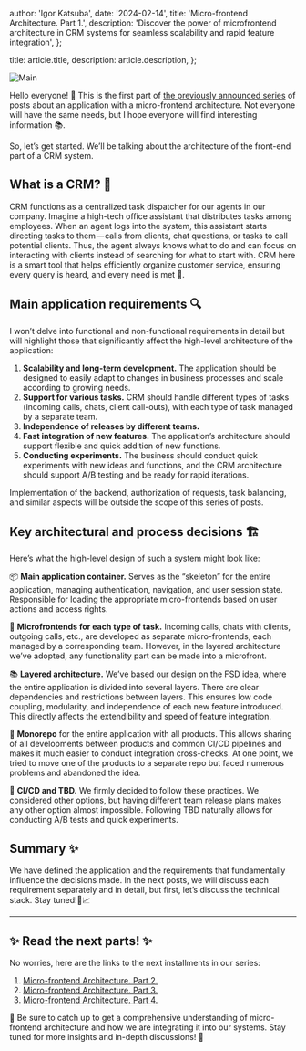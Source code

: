 
  author: 'Igor Katsuba',
  date: '2024-02-14',
  title: 'Micro-frontend Architecture. Part 1.',
  description:
    'Discover the power of microfrontend architecture in CRM systems for seamless scalability and rapid feature integration',
};

  title: article.title,
  description: article.description,
};


<Image src={mainImage} alt="Main" />

Hello everyone! 🌟 This is the first part of
[the previously announced series](./micro-frontend-architecture) of posts about an application with
a micro-frontend architecture. Not everyone will have the same needs, but I hope everyone will find
interesting information 📚.

So, let’s get started. We’ll be talking about the architecture of the front-end part of a CRM
system.

## **What is a CRM? 🤔**

CRM functions as a centralized task dispatcher for our agents in our company. Imagine a high-tech
office assistant that distributes tasks among employees. When an agent logs into the system, this
assistant starts directing tasks to them — calls from clients, chat questions, or tasks to call
potential clients. Thus, the agent always knows what to do and can focus on interacting with clients
instead of searching for what to start with. CRM here is a smart tool that helps efficiently
organize customer service, ensuring every query is heard, and every need is met 🎯.

## **Main application requirements 🔍**

I won’t delve into functional and non-functional requirements in detail but will highlight those
that significantly affect the high-level architecture of the application:

1.  **Scalability and long-term development.** The application should be designed to easily adapt to
    changes in business processes and scale according to growing needs.
2.  **Support for various tasks.** CRM should handle different types of tasks (incoming calls,
    chats, client call-outs), with each type of task managed by a separate team.
3.  **Independence of releases by different teams.**
4.  **Fast integration of new features.** The application’s architecture should support flexible and
    quick addition of new functions.
5.  **Conducting experiments.** The business should conduct quick experiments with new ideas and
    functions, and the CRM architecture should support A/B testing and be ready for rapid
    iterations.

Implementation of the backend, authorization of requests, task balancing, and similar aspects will
be outside the scope of this series of posts.

## **Key architectural and process decisions 🏗**

Here’s what the high-level design of such a system might look like:

📦 **Main application container.** Serves as the “skeleton” for the entire application, managing
authentication, navigation, and user session state. Responsible for loading the appropriate
micro-frontends based on user actions and access rights.

🧩 **Microfrontends for each type of task.** Incoming calls, chats with clients, outgoing calls,
etc., are developed as separate micro-frontends, each managed by a corresponding team. However, in
the layered architecture we’ve adopted, any functionality part can be made into a microfront.

📚 **Layered architecture.** We’ve based our design on the FSD idea, where the entire application is
divided into several layers. There are clear dependencies and restrictions between layers. This
ensures low code coupling, modularity, and independence of each new feature introduced. This
directly affects the extendibility and speed of feature integration.

🤝 **Monorepo** for the entire application with all products. This allows sharing of all
developments between products and common CI/CD pipelines and makes it much easier to conduct
integration cross-checks. At one point, we tried to move one of the products to a separate repo but
faced numerous problems and abandoned the idea.

🔄 **CI/CD and TBD.** We firmly decided to follow these practices. We considered other options, but
having different team release plans makes any other option almost impossible. Following TBD
naturally allows for conducting A/B tests and quick experiments.

## **Summary ✨**

We have defined the application and the requirements that fundamentally influence the decisions
made. In the next posts, we will discuss each requirement separately and in detail, but first, let’s
discuss the technical stack. Stay tuned!🚀📈

---

## ✨ Read the next parts! ✨

No worries, here are the links to the next installments in our series:

1. [Micro-frontend Architecture. Part 2.](./micro-frontend-architecture-part-2)
2. [Micro-frontend Architecture. Part 3.](./micro-frontend-architecture-part-3)
3. [Micro-frontend Architecture. Part 4.](./micro-frontend-architecture-part-4)

🔗 Be sure to catch up to get a comprehensive understanding of micro-frontend architecture and how
we are integrating it into our systems. Stay tuned for more insights and in-depth discussions! 🚀
